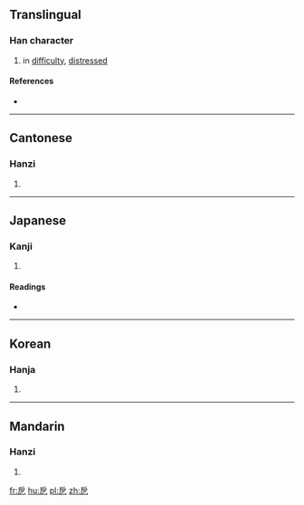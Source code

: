 ==Translingual==

===Han character===
{{Han char|rn=63|rad=戶|as=01|sn=5|four=|canj=竹尸弓 (HSN), 戈尸弓 (ISN)|ids=⿸[[户]][[乙]], ⿸[[戶]]乙}}

# in [[difficulty]], [[distressed]]

====References====
* {{Han ref|kx=0415.010|dkj=11697|dj=0759.040|hdz=32257.030|uh=6239|ud=25145}}

----

==Cantonese==

===Hanzi===
{{yue-hanzi|jyut=|y=ak1}}

# {{defn|lang=yue|sort=戶01}}

----

==Japanese==

===Kanji===
{{ja-kanji|grade=|rs=戶01}}

# {{defn|lang=ja|sort=戶01}}

====Readings====
* {{ja-readings|on=[[あく]] (aku), [[せく]] (seku)|kun=[[せまい]] (semai)}}

----

==Korean==

===Hanja===
{{ko-hanja|hangeul=액|eumhun=|rv=aek|mr=aek|y=ayk}}

# {{defn|lang=ko|sort=戶01}}

----

==Mandarin==

===Hanzi===
{{cmn-hanzi|pin=[[è]] ([[e4]])|wg=o<sup>4</sup>}}

# {{defn|lang=cmn|sort=戶01}}

[[fr:戹]]
[[hu:戹]]
[[pl:戹]]
[[zh:戹]]